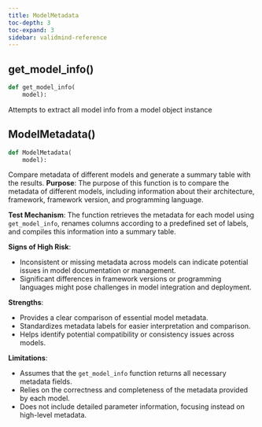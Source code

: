 ```yaml
---
title: ModelMetadata
toc-depth: 3
toc-expand: 3
sidebar: validmind-reference
---
```


## get_model_info[()]{.muted}

```python
def get_model_info(
    model):
```

Attempts to extract all model info from a model object instance

## ModelMetadata[()]{.muted}

```python
def ModelMetadata(
    model):
```

Compare metadata of different models and generate a summary table with the results. **Purpose**: The purpose of this function is to compare the metadata of different models, including information about their architecture, framework, framework version, and programming language.

**Test Mechanism**: The function retrieves the metadata for each model using `get_model_info`, renames columns according to a predefined set of labels, and compiles this information into a summary table.

**Signs of High Risk**:

- Inconsistent or missing metadata across models can indicate potential issues in model documentation or management.
- Significant differences in framework versions or programming languages might pose challenges in model integration and deployment.

**Strengths**:

- Provides a clear comparison of essential model metadata.
- Standardizes metadata labels for easier interpretation and comparison.
- Helps identify potential compatibility or consistency issues across models.

**Limitations**:

- Assumes that the `get_model_info` function returns all necessary metadata fields.
- Relies on the correctness and completeness of the metadata provided by each model.
- Does not include detailed parameter information, focusing instead on high-level metadata.
